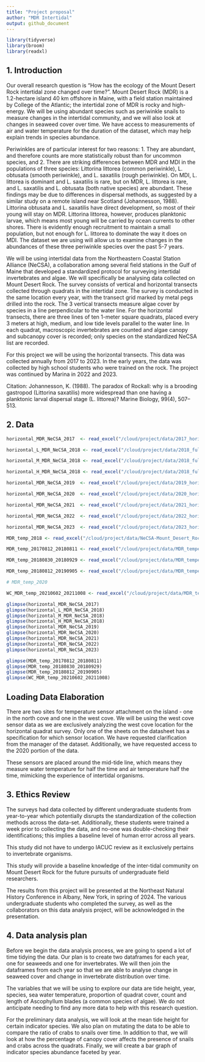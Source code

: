 ```yaml
---
title: "Project proposal"
author: "MDR Intertidal"
output: github_document
---
```


```r
library(tidyverse)
library(broom)
library(readxl)

```

## 1. Introduction

Our overall research question is "How has the ecology of the Mount Desert Rock intertidal zone changed over time?". Mount Desert Rock (MDR) is a 1.2-hectare island 40 km offshore in Maine, with a field station maintained by College of the Atlantic; the intertidal zone of MDR is rocky and high-energy. We will be using abundant species such as periwinkle snails to measure changes in the intertidal community, and we will also look at changes in seaweed cover over time. We have access to measurements of air and water temperature for the duration of the dataset, which may help explain trends in species abundance.

Periwinkles are of particular interest for two reasons: 1. They are abundant, and therefore counts are more statistically robust than for uncommon species, and 2. There are striking differences between MDR and MDI in the populations of three species: Littorina littorea (common periwinkle), L. obtusata (smooth periwinkle), and L. saxatilis (rough periwinkle). On MDI, L. littorea is dominant and L. saxatilis is rare, but on MDR, L. littorea is rare, and L. saxatilis and L. obtusata (both native species) are abundant. These findings may be due to differences in dispersal methods, as suggested by a similar study on a remote island near Scotland (Johannesson, 1988). Littorina obtusata and L. saxatilis have direct development, so most of their young will stay on MDR. Littorina littorea, however, produces planktonic larvae, which means most young will be carried by ocean currents to other shores. There is evidently enough recruitment to maintain a small population, but not enough for L. littorea to dominate the way it does on MDI. The dataset we are using will allow us to examine changes in the abundances of these three periwinkle species over the past 5-7 years.

We will be using intertidal data from the Northeastern Coastal Station Alliance (NeCSA), a collaboration among several field stations in the Gulf of Maine that developed a standardized protocol for surveying intertidal invertebrates and algae. We will specifically be analysing data collected on Mount Desert Rock. The survey consists of vertical and horizontal transects collected through quadrats in the intertidal zone. The survey is conducted in the same location every year, with the transect grid marked by metal pegs drilled into the rock. The 3 vertical transects measure algae cover by species in a line perpendicular to the water line. For the horizontal transects, there are three lines of ten 1-meter square quadrats, placed every 3 meters at high, medium, and low tide levels parallel to the water line. In each quadrat, macroscopic invertebrates are counted and algae canopy and subcanopy cover is recorded; only species on the standardized NeCSA list are recorded.

For this project we will be using the horizontal transects. This data was collected annually from 2017 to 2023. In the early years, the data was collected by high school students who were trained on the rock. The project was continued by Marina in 2022 and 2023. 

Citation: Johannesson, K. (1988). The paradox of Rockall: why is a brooding gastropod (Littorina saxatilis) more widespread than one having a planktonic larval dispersal stage (L. littorea)? Marine Biology, 99(4), 507–513.


## 2. Data

```r

horizontal_MDR_NeCSA_2017  <- read_excel("/cloud/project/data/2017_horizontal_MDR_NeCSA.xlsx")

horizontal_L_MDR_NeCSA_2018 <- read_excel("/cloud/project/data/2018_full_NeCSA.xlsx", sheet = "West HT Low")

horizontal_M_MDR_NeCSA_2018 <- read_excel("/cloud/project/data/2018_full_NeCSA.xlsx", sheet = "West HT Mid")

horizontal_H_MDR_NeCSA_2018 <- read_excel("/cloud/project/data/2018_full_NeCSA.xlsx", sheet = "West HT High")

horizontal_MDR_NeCSA_2019  <- read_excel("/cloud/project/data/2019_horizontal_MDR_NeCSA.xlsx")

horizontal_MDR_NeCSA_2020  <- read_excel("/cloud/project/data/2020_horizontal_MDR_NeCSA.xlsx")

horizontal_MDR_NeCSA_2021  <- read_excel("/cloud/project/data/2021_horizontal_MDR_NeCSA.xlsx")

horizontal_MDR_NeCSA_2022  <- read_excel("/cloud/project/data/2022_horizontal_MDR_NeCSA.xlsx")

horizontal_MDR_NeCSA_2023  <- read_excel("/cloud/project/data/2023_horizontal_MDR_NeCSA.xlsx")

MDR_temp_2018 <- read_excel("/cloud/project/data/NeCSA-Mount_Desert_Rock_20180811copy.xlsx")

```


```r
MDR_temp_20170812_20180811 <- read_excel("/cloud/project/data/MDR_temperature_2017_2021.xlsx", sheet = "20170812-20180811")

MDR_temp_20180830_20180929 <- read_excel("/cloud/project/data/MDR_temperature_2017_2021.xlsx", sheet = "20180830-20180929")

MDR_temp_20180812_20190905 <- read_excel("/cloud/project/data/MDR_temperature_2017_2021.xlsx", sheet = "20180812-20190905")

# MDR_temp_2020

WC_MDR_temp_20210602_20211008 <- read_excel("/cloud/project/data/MDR_temperature_2017_2021.xlsx", sheet = "20210602-20211008WC")
```

```r

glimpse(horizontal_MDR_NeCSA_2017)
glimpse(horizontal_L_MDR_NeCSA_2018)
glimpse(horizontal_M_MDR_NeCSA_2018)
glimpse(horizontal_H_MDR_NeCSA_2018)
glimpse(horizontal_MDR_NeCSA_2019)
glimpse(horizontal_MDR_NeCSA_2020)
glimpse(horizontal_MDR_NeCSA_2021)
glimpse(horizontal_MDR_NeCSA_2022)
glimpse(horizontal_MDR_NeCSA_2023)

glimpse(MDR_temp_20170812_20180811)
glimpse(MDR_temp_20180830_20180929)
glimpse(MDR_temp_20180812_20190905)
glimpse(WC_MDR_temp_20210602_20211008)
```

## Loading Data Elaboration

There are two sites for temperature sensor attachment on the island - one in the north cove and one in the west cove. We will be using the west cove sensor data as we are exclusively analyzing the west cove location for the horizontal quadrat survey. Only one of the sheets on the datasheet has a specification for which sensor location. We have requested clarification from the manager of the dataset. Additionally, we have requested access to the 2020 portion of the data.

These sensors are placed around the mid-tide line, which means they measure water temperature for half the time and air temperature half the time, mimicking the experience of intertidal organisms.


## 3. Ethics Review
The surveys had data collected by different undergraduate students from year-to-year which potentially disrupts the standardization of the collection methods across the data-set. Additionally, these students were trained a week prior to collecting the data, and no-one was double-checking their identifications; this implies a baseline level of human error across all years.

This study did not have to undergo IACUC review as it exclusively pertains to invertebrate organisms.

This study will provide a baseline knowledge of the inter-tidal community on Mount Desert Rock for the future pursuits of undergraduate field researchers. 

The results from this project will be presented at the Northeast Natural History Conference in Albany, New York, in spring of 2024. The various undergraduate students who completed the survey, as well as the collaborators on this data analysis project, will be acknowledged in the presentation.

## 4. Data analysis plan

Before we begin the data analysis process, we are going to spend a lot of time tidying the data. Our plan is to create two dataframes for each year, one for seaweeds and one for invertebrates. We will then join the dataframes from each year so that we are able to analyse change in seaweed cover and change in invertebrate distribution over time.

The variables that we will be using to explore our data are tide height, year, species, sea water temperature, proportion of quadrat cover, count and length of Ascophyllum blades (a common species of algae). We do not anticipate needing to find any more data to help with this research question.

For the preliminary data analysis, we will look at the mean tide height for certain indicator species. We also plan on mutating the data to be able to compare the ratio of crabs to snails over time. In addition to that, we will look at how the percentage of canopy cover affects the presence of snails and crabs across the quadrats. Finally, we will create a bar graph of indicator species abundance faceted by year.
